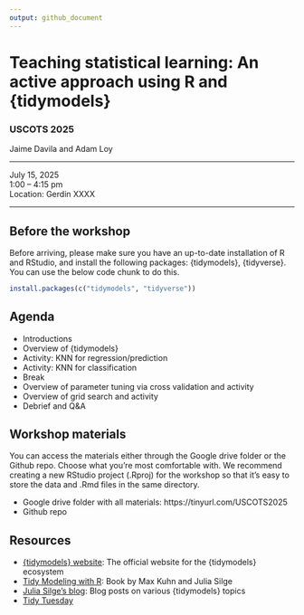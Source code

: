 ```yaml
---
output: github_document
---
```


# Teaching statistical learning: An active approach using R and {tidymodels}

### USCOTS 2025

Jaime Davila and Adam Loy

-----

July 15, 2025 <br>
1:00 -- 4:15 pm <br>
Location: Gerdin XXXX <br>

-----

## Before the workshop

Before arriving, please make sure you have an up-to-date installation of R and RStudio, and install the following packages: {tidymodels}, {tidyverse}. You can use the below code chunk to do this.

```r
install.packages(c("tidymodels", "tidyverse"))
```



## Agenda

- Introductions
- Overview of {tidymodels}
- Activity: KNN for regression/prediction
- Activity: KNN for classification
- Break
- Overview of parameter tuning via cross validation and activity
- Overview of grid search and activity
- Debrief and Q&A

## Workshop materials

You can access the materials either through the Google drive folder or the Github repo. Choose what you're most comfortable with. We recommend creating a new RStudio project (.Rproj) for the workshop so that it's easy to store the data and .Rmd files in the same directory.

* Google drive folder with all materials: https://tinyurl.com/USCOTS2025
* Github repo


## Resources

* [{tidymodels} website](https://www.tidymodels.org/): The official website for the {tidymodels} ecosystem
* [Tidy Modeling with R](https://www.tmwr.org/): Book by Max Kuhn and Julia Silge
* [Julia Silge's blog](https://juliasilge.com/blog/): Blog posts on various {tidymodels} topics
* [Tidy Tuesday](https://github.com/rfordatascience/tidytuesday)
